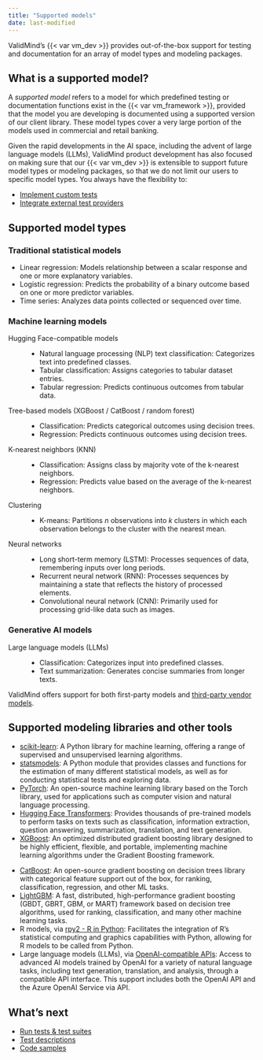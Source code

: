 ```yaml
---
title: "Supported models"
date: last-modified
---
```


ValidMind's {{< var vm_dev >}} provides out-of-the-box support for testing and documentation for an array of model types and modeling packages.

## What is a supported model?

A _supported model_ refers to a model for which predefined testing or documentation functions exist in the {{< var vm_framework >}}, provided that the model you are developing is documented using a supported version of our client library. These model types cover a very large portion of the models used in commercial and retail banking. 

Given the rapid developments in the AI space, including the advent of large language models (LLMs), ValidMind product development has also focused on making sure that our {{< var vm_dev >}} is extensible to support future model types or modeling packages, so that we do not limit our users to specific model types. You always have the flexibility to:

- [Implement custom tests](../notebooks/code_samples/custom_tests/implement_custom_tests.ipynb)
- [Integrate external test providers](../notebooks/code_samples/custom_tests/integrate_external_test_providers.ipynb)

<!--- Please note the inherent dependency on data types, such as tabular, time series, and text data types. This distinction isn't always immediately evident. For example: while binary classification is possible on text datasets, only the `tabular_dataset` suite is explicitly mentioned in our list of supported models.--->

## Supported model types

### Traditional statistical models

- Linear regression: Models relationship between a scalar response and one or more explanatory variables.
- Logistic regression: Predicts the probability of a binary outcome based on one or more predictor variables.
- Time series: Analyzes data points collected or sequenced over time.

### Machine learning models

Hugging Face-compatible models
: - Natural language processing (NLP) text classification: Categorizes text into predefined classes.
- Tabular classification: Assigns categories to tabular dataset entries.
- Tabular regression: Predicts continuous outcomes from tabular data.

Tree-based models (XGBoost / CatBoost / random forest)
: - Classification: Predicts categorical outcomes using decision trees.
- Regression: Predicts continuous outcomes using decision trees.

K-nearest neighbors (KNN)
: - Classification: Assigns class by majority vote of the k-nearest neighbors.
- Regression: Predicts value based on the average of the k-nearest neighbors.

Clustering
: - K-means: Partitions _n_ observations into _k_ clusters in which each observation belongs to the cluster with the nearest mean.

Neural networks
: - Long short-term memory (LSTM): Processes sequences of data, remembering inputs over long periods.
- Recurrent neural network (RNN): Processes sequences by maintaining a state that reflects the history of processed elements.
- Convolutional neural network (CNN): Primarily used for processing grid-like data such as images.

### Generative AI models

Large language models (LLMs)
: - Classification: Categorizes input into predefined classes.
- Text summarization: Generates concise summaries from longer texts.

:::{.callout}
ValidMind offers support for both first-party models and [third-party vendor models](../about/glossary/glossary.qmd#vendor-model).
:::

## Supported modeling libraries and other tools

::: {.grid}

::: {.g-col-6}
- [scikit-learn](https://scikit-learn.org/stable/): A Python library for machine learning, offering a range of supervised and unsupervised learning algorithms.
- [statsmodels](https://www.statsmodels.org/stable/index.html): A Python module that provides classes and functions for the estimation of many different statistical models, as well as for conducting statistical tests and exploring data.
- [PyTorch](https://pytorch.org/): An open-source machine learning library based on the Torch library, used for applications such as computer vision and natural language processing.
- [Hugging Face Transformers](https://huggingface.co/docs/transformers/en/index): Provides thousands of pre-trained models to perform tasks on texts such as classification, information extraction, question answering, summarization, translation, and text generation.
- [XGBoost](https://xgboost.readthedocs.io/en/stable/): An optimized distributed gradient boosting library designed to be highly efficient, flexible, and portable, implementing machine learning algorithms under the Gradient Boosting framework.
:::

::: {.g-col-6}
- [CatBoost](https://catboost.ai/): An open-source gradient boosting on decision trees library with categorical feature support out of the box, for ranking, classification, regression, and other ML tasks.
- [LightGBM](https://lightgbm.readthedocs.io/en/stable/): A fast, distributed, high-performance gradient boosting (GBDT, GBRT, GBM, or MART) framework based on decision tree algorithms, used for ranking, classification, and many other machine learning tasks.
- R models, via [rpy2 - R in Python](https://rpy2.github.io/): Facilitates the integration of R's statistical computing and graphics capabilities with Python, allowing for R models to be called from Python.
- Large language models (LLMs), via [OpenAI-compatible APIs](https://platform.openai.com/docs/introduction): Access to advanced AI models trained by OpenAI for a variety of natural language tasks, including text generation, translation, and analysis, through a compatible API interface. This support includes both the OpenAI API and the Azure OpenAI Service via API.
:::

:::

## What's next

- [Run tests & test suites](testing-overview.qmd)
- [Test descriptions](test-descriptions.qmd)
- [Code samples](samples-jupyter-notebooks.qmd)
